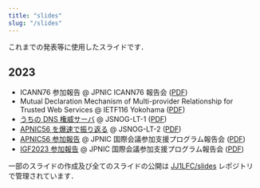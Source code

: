 ```yaml
---
title: "slides"
slug: "/slides"
---
```


これまでの発表等に使用したスライドです．

## 2023

- ICANN76 参加報告 @ JPNIC ICANN76 報告会 ([PDF](https://slides.jj1lfc.dev/ICANN76-report-ppt.pdf))
- Mutual Declaration Mechanism of Multi-provider Relationship for Trusted Web Services @ IETF116 Yokohama ([PDF](https://slides.jj1lfc.dev/M2DMRT-IETF116.pdf))
- [うちの DNS 権威サーバ](https://slides.jj1lfc.dev/230507-jsnog-lt-1-alt) @ JSNOG-LT-1 ([PDF](https://slides.jj1lfc.dev/230507-jsnog-lt-1-alt.pdf))
- [APNIC56 を爆速で振り返る](https://slides.jj1lfc.dev/230916-jsnog-lt-2-alt) @ JSNOG-LT-2 ([PDF](https://slides.jj1lfc.dev/230916-jsnog-lt-2-alt.pdf))
- [APNIC56 参加報告](https://slides.jj1lfc.dev/231031-apnic56-report-alt) @ JPNIC 国際会議参加支援プログラム報告会 ([PDF](https://slides.jj1lfc.dev/231031-apnic56-report-alt.pdf))
- [IGF2023 参加報告](https://slides.jj1lfc.dev/231101-IGF2023-report-alt) @ JPNIC 国際会議参加支援プログラム報告会 ([PDF](https://slides.jj1lfc.dev/231101-IGF2023-report-alt.pdf))

一部のスライドの作成及び全てのスライドの公開は [JJ1LFC/slides](https://github.com/JJ1LFC/slides) レポジトリで管理されています．
